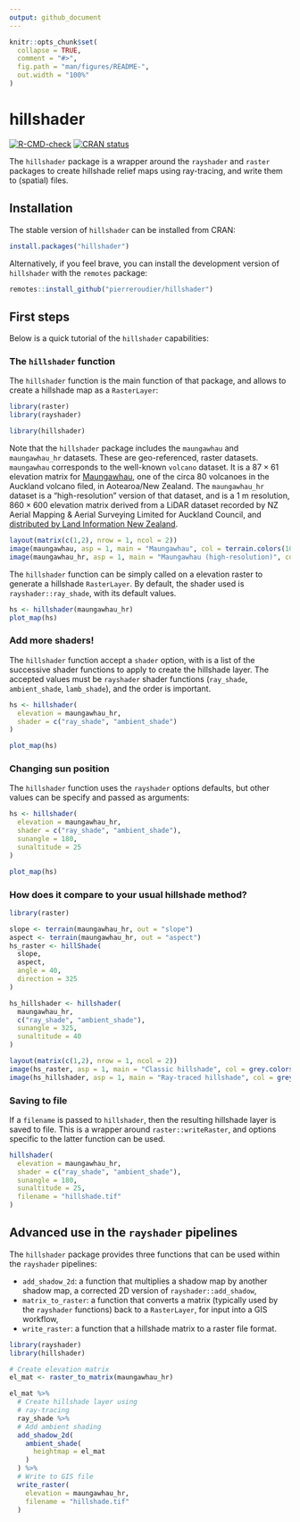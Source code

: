 ```yaml
---
output: github_document
---
```


<!-- README.md is generated from README.Rmd. Please edit that file -->

```r
knitr::opts_chunk$set(
  collapse = TRUE,
  comment = "#>",
  fig.path = "man/figures/README-",
  out.width = "100%"
)
```

# hillshader

<!-- badges: start -->
[![R-CMD-check](https://github.com/pierreroudier/hillshader/workflows/R-CMD-check/badge.svg)](https://github.com/pierreroudier/hillshader/actions)
[![CRAN status](https://www.r-pkg.org/badges/version/hillshader)](https://CRAN.R-project.org/package=hillshader)
<!-- badges: end -->

The `hillshader` package is a wrapper around the `rayshader` and `raster` packages to create hillshade relief maps using ray-tracing, and write them to (spatial) files.

## Installation

The stable version of `hillshader` can be installed from CRAN:

```r
install.packages("hillshader")
```

Alternatively, if you feel brave, you can install the development version of `hillshader` with the `remotes` package:

``` r
remotes::install_github("pierreroudier/hillshader")
```

## First steps

Below is a quick tutorial of the `hillshader` capabilities:

### The `hillshader` function

The `hillshader` function is the main function of that package, and allows to create a hillshade map as a `RasterLayer`:

```r
library(raster)
library(rayshader)

library(hillshader)
```

Note that the `hillshader` package includes the `maungawhau` and `maungawhau_hr` datasets. These are geo-referenced, raster datasets. `maungawhau` corresponds to the well-known `volcano` dataset. It is a $87 \times 61$ elevation  matrix for [Maungawhau](https://en.wikipedia.org/wiki/Maungawhau_/_Mount_Eden), one of the circa 80 volcanoes in the Auckland volcano filed, in Aotearoa/New Zealand. The `maungawhau_hr` dataset is a "high-resolution" version of that dataset, and is a 1 m resolution, $860 \times 600$ elevation matrix derived from a LiDAR dataset recorded by NZ Aerial Mapping & Aerial Surveying Limited for Auckland Council, and [distributed by Land Information New Zealand](https://data.linz.govt.nz/layer/53405-auckland-lidar-1m-dem-2013/). 

```r
layout(matrix(c(1,2), nrow = 1, ncol = 2))
image(maungawhau, asp = 1, main = "Maungawhau", col = terrain.colors(100))
image(maungawhau_hr, asp = 1, main = "Maungawhau (high-resolution)", col = terrain.colors(100))
```

The `hillshader` function can be simply called on a elevation raster to generate a hillshade `RasterLayer`. By default, the shader used is `rayshader::ray_shade`, with its default values.

```r
hs <- hillshader(maungawhau_hr)
plot_map(hs)
```

### Add more shaders!

The `hillshader` function accept a `shader` option, with is a list of the successive shader functions to apply to create the hillshade layer. The accepted values must be `rayshader` shader functions (`ray_shade`, `ambient_shade`, `lamb_shade`), and the order is important.

```r
hs <- hillshader(
  elevation = maungawhau_hr, 
  shader = c("ray_shade", "ambient_shade")
)

plot_map(hs)
```

### Changing sun position

The `hillshader` function uses the `rayshader` options defaults, but other values can be specify and passed as arguments:

```r
hs <- hillshader(
  elevation = maungawhau_hr, 
  shader = c("ray_shade", "ambient_shade"),
  sunangle = 180,
  sunaltitude = 25
)

plot_map(hs)
```

### How does it compare to your usual hillshade method?

```r
library(raster)

slope <- terrain(maungawhau_hr, out = "slope")
aspect <- terrain(maungawhau_hr, out = "aspect")
hs_raster <- hillShade(
  slope, 
  aspect, 
  angle = 40, 
  direction = 325
)

hs_hillshader <- hillshader(
  maungawhau_hr, 
  c("ray_shade", "ambient_shade"),
  sunangle = 325,
  sunaltitude = 40
)

layout(matrix(c(1,2), nrow = 1, ncol = 2))
image(hs_raster, asp = 1, main = "Classic hillshade", col = grey.colors(100))
image(hs_hillshader, asp = 1, main = "Ray-traced hillshade", col = grey.colors(100))
```

### Saving to file

If a `filename` is passed to `hillshader`, then the resulting hillshade layer is saved to file. This is a wrapper around `raster::writeRaster`, and options specific to the latter function can be used.

```r
hillshader(
  elevation = maungawhau_hr, 
  shader = c("ray_shade", "ambient_shade"),
  sunangle = 180,
  sunaltitude = 25,
  filename = "hillshade.tif"
)
```

## Advanced use in the `rayshader` pipelines

The `hillshader` package provides three functions that can be used within the `rayshader` pipelines:

- `add_shadow_2d`: a function that multiplies a shadow map by another shadow map, a corrected 2D version of `rayshader::add_shadow`,
- `matrix_to_raster`: a function that converts a matrix (typically used by the `rayshader` functions) back to a `RasterLayer`, for input into a GIS workflow,
- `write_raster`: a function that a hillshade matrix to a raster file format.

```r
library(rayshader)
library(hillshader)

# Create elevation matrix
el_mat <- raster_to_matrix(maungawhau_hr)

el_mat %>%
  # Create hillshade layer using 
  # ray-tracing
  ray_shade %>%
  # Add ambient shading
  add_shadow_2d(
    ambient_shade(
      heightmap = el_mat
    )
  ) %>% 
  # Write to GIS file
  write_raster(
    elevation = maungawhau_hr,
    filename = "hillshade.tif"
  )
```
